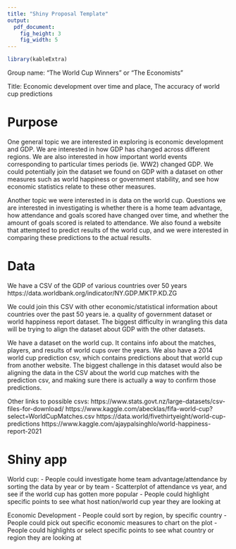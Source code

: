 ```yaml
---
title: "Shiny Proposal Template"
output: 
  pdf_document:
    fig_height: 3
    fig_width: 5
---
```


```r
library(kableExtra)
```

<!-- Change the title to "Shiny Proposal for Group A# or B#", depending on your section, with your # -->

<!-- For the Revised proposal, add "Revised" to the title -->

Group name:  “The World Cup Winners” or “The Economists” 

<!-- The group name will be used as the name of your group repo for both group projects. -->

Title: Economic development over time and place, The accuracy of world cup predictions

<!-- The tentative title of your shiny project -->

# Purpose

<!-- Describe the general topic/phenomena you want to explore, as well as some questions that you hope to address. -->

One general topic we are interested in exploring is economic development and GDP. We are interested in how GDP has changed across different regions. We are also interested in how important world events corresponding to particular times periods (ie. WW2) changed GDP. We could potentially join the dataset we found on GDP with a dataset on other measures such as world happiness or government stability, and see how economic statistics relate to these other measures.

Another topic we were interested in is data on the world cup. Questions we are interested in investigating is whether there is a home team advantage, how attendance and goals scored have changed over time, and whether the amount of goals scored is related to attendance. We also found a website that attempted to predict results of the world cup, and we were interested in comparing these predictions to the actual results.



# Data 

<!-- Identify one or more data sources that could be used in the project. What form is the data in (downloadable csv file? needs to be scraped from web?)? What do you imagine will be challenging about ingesting and/or wrangling the data? -->

We have a CSV of the GDP of various countries over 50 years
https://data.worldbank.org/indicator/NY.GDP.MKTP.KD.ZG

We could join this CSV with other economic/statistical information about countries over the past 50 years ie. a quality of government dataset or world happiness report dataset. The biggest difficulty in wrangling this data will be trying to align the dataset about GDP with the other datasets.

We have a dataset on the world cup. It contains info about the matches, players, and results of world cups over the years. We also have a 2014 world cup prediction csv, which contains predictions about that world cup from another website. The biggest challenge in this dataset would also be aligning the data in the CSV about the world cup matches with the prediction csv, and making sure there is actually a way to confirm those predictions.

Other links to possible csvs:
https://www.stats.govt.nz/large-datasets/csv-files-for-download/
https://www.kaggle.com/abecklas/fifa-world-cup?select=WorldCupMatches.csv
https://data.world/fivethirtyeight/world-cup-predictions
https://www.kaggle.com/ajaypalsinghlo/world-happiness-report-2021



# Shiny app

<!-- Describe some visualizations, tables, and/or other components you envision including in your Shiny app. What will the interactive components be? -->

World cup:
- People could investigate home team advantage/attendance by sorting the data by year or by team
- Scatterplot of attendance vs year, and see if the world cup has gotten more popular
- People could highlight specific points to see what host nation/world cup year they are looking at 

Economic Development
- People could sort by region, by specific country
- People could pick out specific economic measures to chart on the plot
- People could highlights or select specific points to see what country or region they are looking at 

